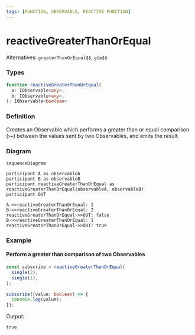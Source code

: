 ```yaml
---
tags: [FUNCTION, OBSERVABLE, REACTIVE FUNCTION]
---
```


# reactiveGreaterThanOrEqual

Alternatives: `greaterThanOrEqual$$`, `gte$$`

### Types

```ts
function reactiveGreaterThanOrEqual(
  a: IObservable<any>,
  b: IObservable<any>,
): IObservable<boolean>
```

### Definition

Creates an Observable which performs a greater than or equal comparison (`>=`) between the values sent by two Observables, and emits the result.

### Diagram

```mermaid
sequenceDiagram

participant A as observableA
participant B as observableB
participant reactiveGreaterThanOrEqual as reactiveGreaterThanOrEqual(observableA, observableB)
participant OUT

A->>reactiveGreaterThanOrEqual: 1
B->>reactiveGreaterThanOrEqual: 2
reactiveGreaterThanOrEqual->>OUT: false
B->>reactiveGreaterThanOrEqual: 1
reactiveGreaterThanOrEqual->>OUT: true
```

### Example

#### Perform a greater than comparison of two Observables

```ts
const subscribe = reactiveGreaterThanOrEqual(
  single(2),
  single(1),
);

subscribe((value: boolean) => {
  console.log(value);
});
```

Output:

```text
true
```
